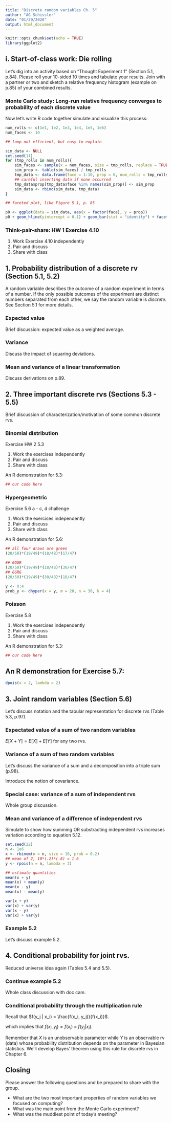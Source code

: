 ```yaml
---
title: "Discrete random variables Ch. 5"
author: "AG Schissler"
date: "01/29/2020"
output: html_document
---
```


```r
knitr::opts_chunk$set(echo = TRUE)
library(ggplot2)
```

<bring to class: dice>

## i. Start-of-class work: Die rolling

Let's dig into an activity based on "Thought Experiment 1" (Section 5.1, p.84). Please roll your 10-sided 10 times and tabulate your results. Join with a partner or two and sketch a relative frequency histogram (example on p.85) of your combined results.

### Monte Carlo study: Long-run relative frequency converges to probability of each discrete value

Now let's write R code together simulate and visualize this process:

```r
num_rolls <- c(1e1, 1e2, 1e3, 1e4, 1e5, 1e6)
num_faces <- 10

## loop not efficient, but easy to explain

sim_data <- NULL
set.seed(11)
for (tmp_rolls in num_rolls){
    sim_faces <- sample(x = num_faces, size = tmp_rolls, replace = TRUE)
    sim_prop <- table(sim_faces) / tmp_rolls
    tmp_data <- data.frame(face = 1:10, prop = 0, num_rolls = tmp_rolls)
    ## careful inserting data if none occurred
    tmp_data$prop[tmp_data$face %in% names(sim_prop)] <- sim_prop
    sim_data <- rbind(sim_data, tmp_data)
}

## faceted plot, like Figure 5.1, p. 85

p0 <- ggplot(data = sim_data, aes(x = factor(face), y = prop))
p0 + geom_hline(yintercept = 0.1) + geom_bar(stat = "identity") + facet_wrap(~ num_rolls, nrow = 2) 

```

### Think-pair-share: HW 1 Exercise 4.10

1. Work Exercise 4.10 independently
2. Pair and discuss
3. Share with class

## 1. Probability distribution of a discrete rv (Section 5.1, 5.2)

A random variable describes the outcome of a random experiment in terms of a number. If the only possible outcomes of the experiment are distinct numbers separated from each other, we say the random variable is *discrete*. See Section 5.1 for more details.

### Expected value

Brief discussion: expected value as a weighted average.

### Variance

Discuss the impact of squaring deviations.

### Mean and variance of a linear transformation

Discuss derivations on p.89.

## 2. Three important discrete rvs (Sections 5.3 - 5.5)

Brief discussion of characterization/motivation of some common discrete rvs.

### Binomial distribution

Exercise HW 2 5.3

1. Work the exercises independently
2. Pair and discuss
3. Share with class

An R demonstration for 5.3:

```r
## our code here
```

### Hypergeometric

Exercise 5.6 a - c, d challenge

1. Work the exercises independently
2. Pair and discuss
3. Share with class

An R demonstration for 5.6:

```r
## all four draws are green
(20/50)*(19/49)*(18/48)*(17/47)

## GGGR
(20/50)*(19/49)*(18/48)*(30/47)
## GGRG
(20/50)*(19/49)*(30/48)*(18/47)

y <- 0:4
prob_y <- dhyper(x = y, m = 20, n = 30, k = 4)
```

### Poisson

Exercise 5.8

1. Work the exercises independently
2. Pair and discuss
3. Share with class

An R demonstration for 5.3:

```r
## our code here
```

## An R demonstration for Exercise 5.7:

```r
dpois(x = 2, lambda = 2)
```

## 3. Joint random variables (Section 5.6)

Let's discuss notation and the tabular representation for discrete rvs (Table 5.3, p.97).

### Expectated value of a sum of two random variables

$E[X + Y] = E[X] + E[Y]$ for any two rvs.

### Variance of a sum of two random variables

Let's discuss the variance of a sum and a decomposition into a triple sum (p.98).

Introduce the notion of covariance.

### Special case: variance of a sum of independent rvs

Whole group discussion.

### Mean and variance of a difference of independent rvs

Simulate to show how summing OR substracting independent rvs increases variation according to equation 5.12.

```r
set.seed(22)
n <- 1e6
x <- rbinom(n = n, size = 10, prob = 0.2)
## mean of 2, 10*(.2)*(.8) = 1.6
y <- rpois(n = n, lambda = 2)

## estimate quantities
mean(x + y)
mean(x) + mean(y)
mean(x - y)
mean(x) - mean(y)

var(x + y) 
var(x) + var(y)
var(x - y) 
var(x) + var(y)
```

### Example 5.2

Let's discuss example 5.2.

## 4. Conditional probability for joint rvs.

Reduced universe idea again (Tables 5.4 and 5.5).

### Continue example 5.2

Whole class discussion with doc cam.

### Conditional probability through the multiplication rule

Recall that $f(y_j | x_i) = \frac{f(x_i, y_j)}{f(x_i)}$.  

which implies that $f(x_i, y_j) = f(x_i) \times f(y_j | x_i)$.

Remember that $X$ is an unobservable parameter while $Y$ is an observable rv (data) whose probability distribution depends on the parameter in Bayesian statistics. We'll develop Bayes' theorem using this rule for discrete rvs in Chapter 6.

## Closing

Please answer the following questions and be prepared to share with the group.

- What are the two most important properties of random variables we focused on computing?
- What was the main point from the Monte Carlo experiment?
- What was the muddiest point of today's meeting?
